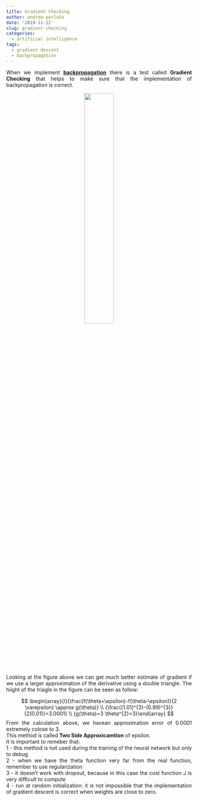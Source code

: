 ```yaml
---
title: Gradient Checking
author: andrea perlato
date: '2019-11-22'
slug: gradient-checking
categories:
  - artificial intelligence
tags:
  - gradient descent
  - backpropagation
---
```


<style>
body {
text-align: justify}
</style>

When we implement [**backpropagation**](https://www.andreaperlato.com/aipost/backpropagation/) there is a test called **Gradient Checking** that helps to make sure that the implementation of backpropagation is correct.

<center>
![](/img/checkgradientfunc.png){width=40%}
</center>

Looking at the figure above we can get much better estimate of gradient if we use a larger approximation of the derivative using a double triangle.
The hiight of the triagle in the figure can be seen as follow:

$$
\begin{array}{l}{\frac{f(\theta+\epsilon)-f(\theta-\epsilon)}{2 \varepsilon} \approx g(\theta)} \\ {\frac{(1.01)^{3}-(0.99)^{3}}{2(0.01)}=3.0001} \\ {g(\theta)=3 \theta^{2}=3}\end{array}
$$
From the calculation above, we havean approximation error of 0.0001 extremely colose to 3. </br>
This method is called **Two Side Approxicamtion** of epsilon. </br>
It is important to remeber that: </br>
1 - this method is not used during the training of the neural network but only to debug </br>
2 - when we have the theta function very far from the real function, remember to use regularization </br>
3 - it doesn't work with dropout, because in this case the cost function J is very difficult to compute </br>
4 - run at random initialization: it is not impossible that the implementation of gradient descent is correct when weights are close to zero.

































